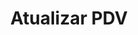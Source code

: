 ---
title: "Atualizar PDV"
api: "PUT https://regis.app.byefive.com.br/rest/pdvs/{id}"
description: "Atualiza um ponto de venda existente"
---